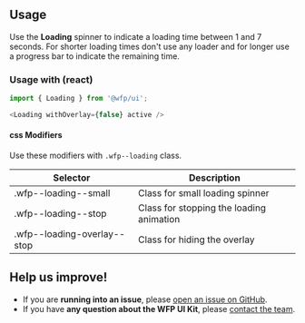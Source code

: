 
## Usage

Use the **Loading** spinner to indicate a loading time between 1 and 7 seconds. For shorter loading times don't use any loader and for longer use a progress bar to indicate the remaining time.

### Usage with (react)

```javascript
import { Loading } from '@wfp/ui';
```

```js
<Loading withOverlay={false} active />
```

#### css Modifiers

Use these modifiers with `.wfp--loading` class.

| Selector                    | Description                              |
| --------------------------- | ---------------------------------------- |
| .wfp--loading--small        | Class for small loading spinner          |
| .wfp--loading--stop         | Class for stopping the loading animation |
| .wfp--loading-overlay--stop | Class for hiding the overlay             |

## Help us improve!

- If you are **running into an issue**, please [open an issue on GitHub](https://github.com/wfp/ui/issues).
- If you have **any question about the WFP UI Kit**, please [contact the team](mailto:global.uikit@wfp.org).
